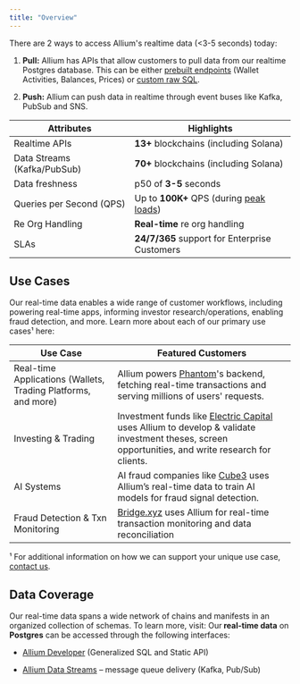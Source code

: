 ```yaml
---
title: "Overview"
---
```


There are 2 ways to access Allium's realtime data (\<3-5 seconds) today:

1. **Pull:** Allium has APIs that allow customers to pull data from our realtime Postgres database. This can be either [prebuilt endpoints](https://docs.allium.so/products/allium-developer/wallet-apis) (Wallet Activities, Balances, Prices) or [custom raw SQL](https://docs.allium.so/products/allium-developer/sql-api).

2. **Push:** Allium can push data in realtime through event buses like Kafka, PubSub and SNS.

| Attributes                  | Highlights                                                                                            |
| --------------------------- | ----------------------------------------------------------------------------------------------------- |
| Realtime APIs               | **13+** blockchains (including Solana)                                                                |
| Data Streams (Kafka/PubSub) | **70+** blockchains (including Solana)                                                                |
| Data freshness              | p50 of **3-5** seconds                                                                                |
| Queries per Second (QPS)    | Up t&#x6F;**&#x20;100K+** QPS (during [peak loads](https://x.com/phantom/status/1881190197397692647)) |
| Re Org Handling             | **Real-time** re org handling                                                                         |
| SLAs                        | **24/7/365** support for Enterprise Customers                                                         |

## Use Cases

Our real-time data enables a wide range of customer workflows, including powering real-time apps, informing investor research/operations, enabling fraud detection, and more. Learn more about each of our primary use cases¹ here:

| Use Case                                                      | Featured Customers                                                                                                                                                                |
| ------------------------------------------------------------- | --------------------------------------------------------------------------------------------------------------------------------------------------------------------------------- |
| Real-time Applications (Wallets, Trading Platforms, and more) | Allium powers [Phantom](https://phantom.app/learn/developers/jup-airdrop-at-phantom)'s backend, fetching real-time transactions and serving millions of users' requests.          |
| Investing & Trading                                           | Investment funds like [Electric Capital](https://www.stablepulse.org/) uses Allium to develop & validate investment theses, screen opportunities, and write research for clients. |
| AI Systems                                                    | AI fraud companies like [Cube3](https://www.cube3.com/) uses Allium’s real-time data to train AI models for fraud signal detection.                                               |
| Fraud Detection & Txn Monitoring                              | [Bridge.xyz](https://www.bridge.xyz/) uses Allium for real-time transaction monitoring and data reconciliation                                                                    |

¹ For additional information on how we can support your unique use case, [contact us](https://allium.so/contact).

## Data Coverage

Our real-time data spans a wide network of chains and manifests in an organized collection of schemas. To learn more, visit:
<Card title="[Developer] Supported Chains (13+ chains)" icon="database" href="/realtime/supported-blockchains" horizontal />
<Card title="[Datastreams] Supported Chains (70+ chains)" icon="database" href="/realtime/kafka-blockchains-70" horizontal />
Ou&#x72;**&#x20;real-time data** on **Postgres** can be accessed through the following interfaces:

* [Allium Developer](/data-products-real-time/allium-developer) (Generalized SQL and Static API)

* [Allium Data Streams](/data-products-real-time/allium-datastreams) – message queue delivery (Kafka, Pub/Sub)


